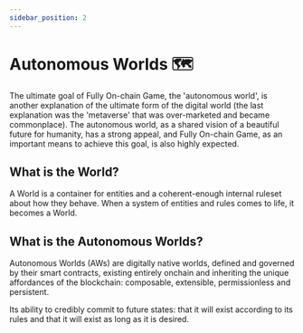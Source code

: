```yaml
---
sidebar_position: 2
---
```


# Autonomous Worlds 🗺️

The ultimate goal of Fully On-chain Game, the 'autonomous world', is another explanation of the ultimate form of the digital world (the last explanation was the 'metaverse' that was over-marketed and became commonplace). The autonomous world, as a shared vision of a beautiful future for humanity, has a strong appeal, and Fully On-chain Game, as an important means to achieve this goal, is also highly expected.

## What is the World?

A World is a container for entities and a coherent-enough internal ruleset about how they behave. When a system of entities and rules comes to life, it becomes a World.

## What is the Autonomous Worlds?

Autonomous Worlds (AWs) are digitally native worlds, defined and governed by their smart contracts, existing entirely onchain and inheriting the unique affordances of the blockchain: composable, extensible, permissionless and persistent.

Its ability to credibly commit to future states: that it will exist according to its rules and that it will exist as long as it is desired.
